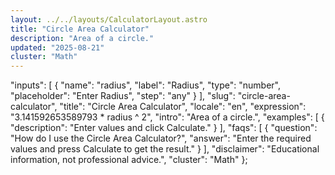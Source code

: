 ```yaml
---
layout: ../../layouts/CalculatorLayout.astro
title: "Circle Area Calculator"
description: "Area of a circle."
updated: "2025-08-21"
cluster: "Math"
---
```



  "inputs": [
    {
      "name": "radius",
      "label": "Radius",
      "type": "number",
      "placeholder": "Enter Radius",
      "step": "any"
    }
  ],
  "slug": "circle-area-calculator",
  "title": "Circle Area Calculator",
  "locale": "en",
  "expression": "3.141592653589793 * radius ^ 2",
  "intro": "Area of a circle.",
  "examples": [
    {
      "description": "Enter values and click Calculate."
    }
  ],
  "faqs": [
    {
      "question": "How do I use the Circle Area Calculator?",
      "answer": "Enter the required values and press Calculate to get the result."
    }
  ],
  "disclaimer": "Educational information, not professional advice.",
  "cluster": "Math"
};

<Calculator schema={schema} />
